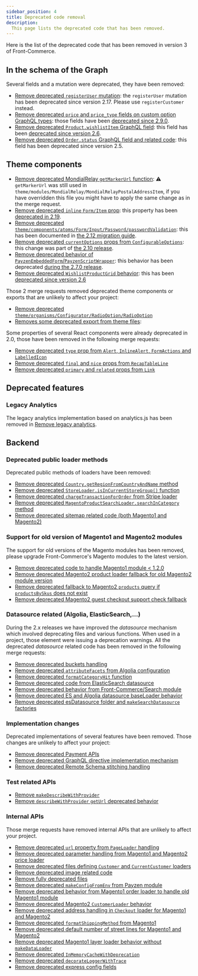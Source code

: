 ```yaml
---
sidebar_position: 4
title: Deprecated code removal
description:
  This page lists the deprecated code that has been removed.
---
```


Here is the list of the deprecated code that has been removed in version 3 of
Front-Commerce.

## In the schema of the Graph

Several fields and a mutation were deprecated, they have been removed:

* [Remove deprecated `registerUser` mutation](https://gitlab.blackswift.cloud/front-commerce/front-commerce/-/merge_requests/1855): the `registerUser` mutation has been deprecated since version 2.17. Please use `registerCustomer` instead.
* [Remove deprecated `price` and `price_type` fields on custom option GraphQL types](https://gitlab.blackswift.cloud/front-commerce/front-commerce/-/merge_requests/1852): those fields have been [deprecated since 2.9.0](/docs/2.x/appendices/migration-guides/archives#customs-options-price-and-price_type-field-deprecations).
* [Remove deprecated `Product.wishlistItem` GraphQL field](https://gitlab.blackswift.cloud/front-commerce/front-commerce/-/merge_requests/1854): this field has been [deprecated since version 2.6](/docs/2.x/appendices/migration-guides/archives#wishlist-provider).
* [Remove deprecated `Order.status` GraphQL field and related code](https://gitlab.blackswift.cloud/front-commerce/front-commerce/-/merge_requests/1856): this field has been deprecated since version 2.5.

## Theme components

* [Remove deprecated MondialRelay `getMarkerUrl` function](https://gitlab.blackswift.cloud/front-commerce/front-commerce/-/merge_requests/1937): ⚠️ `getMarkerUrl` was still used in `theme/modules/MondialRelay/MondialRelayPostalAddressItem`, if you have overridden this file you might have to apply the same change as in the merge request.
* [Remove deprecated `inline` `Form/Item` prop](https://gitlab.blackswift.cloud/front-commerce/front-commerce/-/merge_requests/1891): this property has been [deprecated in 2.19](docs/2.x/appendices/migration-guides/#formitem-inline-property-depreciation).
* [Remove deprecated `theme/components/atoms/Form/Input/Password/passwordValidation`](https://gitlab.blackswift.cloud/front-commerce/front-commerce/-/merge_requests/1863): this has been documented in [the 2.12 migration guide](/docs/2.x/appendices/migration-guides/#passwordvalidation-deprecation).
* [Remove deprecated `currentOptions` props from `ConfigurableOptions`](https://gitlab.blackswift.cloud/front-commerce/front-commerce/-/merge_requests/1889): this change was part of [the 2.10 release](/docs/2.x/appendices/migration-guides/#configurableoptions-needs-selectedoptions-and-deprecates-currentoptions).
* [Remove deprecated behavior of `PayzenEmbeddedForm`/`PayzenScriptWrapper`](https://gitlab.blackswift.cloud/front-commerce/front-commerce/-/merge_requests/1888): this behavior has been deprecated [during the 2.7.0 release](/docs/2.x/appendices/migration-guides/archives#payzenembeddedquery-query-update).
* [Remove deprecated `WishlistProductGrid` behavior](https://gitlab.blackswift.cloud/front-commerce/front-commerce/-/merge_requests/1936): this has been [deprecated since version 2.6](/docs/2.x/appendices/migration-guides/archives#wishlist-provider)

Those 2 merge requests removed deprecated theme components or exports that are
unlikely to affect your project:

* [Remove deprecated `theme/organisms/Configurator/RadioOption/RadioOption`](https://gitlab.blackswift.cloud/front-commerce/front-commerce/-/merge_requests/1924)
* [Removes some deprecated export from theme files](https://gitlab.blackswift.cloud/front-commerce/front-commerce/-/merge_requests/1882):


Some properties of several React components were already deprecated in 2.0,
those have been removed in the following merge requests:

* [Remove deprecated `type` prop from `Alert`, `InlineAlert`, `FormActions` and `LabelledIcon`](https://gitlab.blackswift.cloud/front-commerce/front-commerce/-/merge_requests/1883)
* [Remove deprecated `final` and `nice` props from `RecapTableLine`](https://gitlab.blackswift.cloud/front-commerce/front-commerce/-/merge_requests/1935)
* [Remove deprecated `primary` and `related` props from `Link`](https://gitlab.blackswift.cloud/front-commerce/front-commerce/-/merge_requests/1942)

## Deprecated features

### Legacy Analytics

The legacy analytics implementation based on analytics.js has been removed in
[Remove legacy
analytics](https://gitlab.blackswift.cloud/front-commerce/front-commerce/-/merge_requests/1864).

## Backend

### Deprecated public loader methods

Deprecated public methods of loaders have been removed:

* [Remove deprecated `Country.getRegionFromCountryAndName` method](https://gitlab.blackswift.cloud/front-commerce/front-commerce/-/merge_requests/1899)
* [Remove deprecated `StoreLoader.isInCurrentStoreGroup()` function](https://gitlab.blackswift.cloud/front-commerce/front-commerce/-/merge_requests/1877)
* [Remove deprecated `chargeTransactionForOrder` from Stripe loader](https://gitlab.blackswift.cloud/front-commerce/front-commerce/-/merge_requests/1866)
* [Remove deprecated `MagentoProductSearchLoader.searchInCategory` method](https://gitlab.blackswift.cloud/front-commerce/front-commerce/-/merge_requests/1879)
* [Remove deprecated sitemap related code (both Magento1 and Magento2)](https://gitlab.blackswift.cloud/front-commerce/front-commerce/-/merge_requests/1872)

### Support for old version of Magento1 and Magento2 modules

The support for old versions of the Magento modules has been removed, please
upgrade Front-Commerce's Magento modules to the latest version.

* [Remove deprecated code to handle Magento1 module &lt; 1.2.0](https://gitlab.blackswift.cloud/front-commerce/front-commerce/-/merge_requests/1876)
* [Remove deprecated Magento2 product loader fallback for old Magento2 module version](https://gitlab.blackswift.cloud/front-commerce/front-commerce/-/merge_requests/1903)
* [Remove deprecated fallback to Magento2 `products` query if `productsBySkus` does not exist](https://gitlab.blackswift.cloud/front-commerce/front-commerce/-/merge_requests/1930)
* [Remove deprecated Magento2 guest checkout support check fallback](https://gitlab.blackswift.cloud/front-commerce/front-commerce/-/merge_requests/1904)


### Datasource related (Algolia, ElasticSearch,…)

During the 2.x releases we have improved the _datasource_ mechanism which
involved deprecating files and various functions. When used in a project, those
element were issuing a deprecation warnings. All the deprecated _datasource_
related code has been removed in the following merge requests:

* [Remove deprecated buckets handling](https://gitlab.blackswift.cloud/front-commerce/front-commerce/-/merge_requests/1933)
* [Remove deprecated `attributeFacets` from Algolia configuration](https://gitlab.blackswift.cloud/front-commerce/front-commerce/-/merge_requests/1890)
* [Remove deprecated `formatCategoryHit` function](https://gitlab.blackswift.cloud/front-commerce/front-commerce/-/merge_requests/1880)
* [Remove deprecated code from ElasticSearch datasource](https://gitlab.blackswift.cloud/front-commerce/front-commerce/-/merge_requests/1869)
* [Remove deprecated behavior from Front-Commerce/Search module](https://gitlab.blackswift.cloud/front-commerce/front-commerce/-/merge_requests/1865)
* [Remove deprecated ES and Algolia datasource baseLoader behavior](https://gitlab.blackswift.cloud/front-commerce/front-commerce/-/merge_requests/1860)
* [Remove deprecated esDatasource folder and `makeSearchDatasource` factories](https://gitlab.blackswift.cloud/front-commerce/front-commerce/-/merge_requests/1859)

### Implementation changes

Deprecated implementations of several features have been removed. Those changes
are unlikely to affect your project:

* [Remove deprecated Payment APIs](https://gitlab.blackswift.cloud/front-commerce/front-commerce/-/merge_requests/1893)
* [Remove deprecated GraphQL directive implementation mechanism](https://gitlab.blackswift.cloud/front-commerce/front-commerce/-/merge_requests/1928)
* [Remove deprecated Remote Schema stitching handling](https://gitlab.blackswift.cloud/front-commerce/front-commerce/-/merge_requests/1925)

### Test related APIs

* [Remove `makeDescribeWithProvider`](https://gitlab.blackswift.cloud/front-commerce/front-commerce/-/merge_requests/1862)
* [Remove `describeWithProvider` `getUrl` deprecated behavior](https://gitlab.blackswift.cloud/front-commerce/front-commerce/-/merge_requests/1861)

### Internal APIs

Those merge requests have removed internal APIs that are unlikely to affect your
project.

* [Remove deprecated `url` property from `PageLoader` handling](https://gitlab.blackswift.cloud/front-commerce/front-commerce/-/merge_requests/1932)
* [Remove deprecated parameter handling from Magento1 and Magento2 price loader](https://gitlab.blackswift.cloud/front-commerce/front-commerce/-/merge_requests/1875)
* [Remove deprecated files defining `Customer` and `CurrentCustomer` loaders](https://gitlab.blackswift.cloud/front-commerce/front-commerce/-/merge_requests/1873)
* [Remove deprecated image related code](https://gitlab.blackswift.cloud/front-commerce/front-commerce/-/merge_requests/1858)
* [Remove fully deprecated files](https://gitlab.blackswift.cloud/front-commerce/front-commerce/-/merge_requests/1870)
* [Remove deprecated `makeConfigFromEnv` from Payzen module](https://gitlab.blackswift.cloud/front-commerce/front-commerce/-/merge_requests/1868)
* [Remove deprecated behavior from Magento1 order loader to handle old Magento1 module](https://gitlab.blackswift.cloud/front-commerce/front-commerce/-/merge_requests/1897)
* [Remove deprecated Magento2 `CustomerLoader` behavior](https://gitlab.blackswift.cloud/front-commerce/front-commerce/-/merge_requests/1896)
* [Remove deprecated address handling in `Checkout` loader for Magento1 and Magento2](https://gitlab.blackswift.cloud/front-commerce/front-commerce/-/merge_requests/1895)
* [Remove deprecated `formatShippingMethod` from Magento1](https://gitlab.blackswift.cloud/front-commerce/front-commerce/-/merge_requests/1894)
* [Remove deprecated default number of street lines for Magento1 and Magento2](https://gitlab.blackswift.cloud/front-commerce/front-commerce/-/merge_requests/1878)
* [Remove deprecated Magento1 layer loader behavior without `makeDataLoader`](https://gitlab.blackswift.cloud/front-commerce/front-commerce/-/merge_requests/1881)
* [Remove deprecated `InMemoryCacheWithDeprecation`](https://gitlab.blackswift.cloud/front-commerce/front-commerce/-/merge_requests/1892)
* [Remove deprecated `decorateLoggerWithTrace`](https://gitlab.blackswift.cloud/front-commerce/front-commerce/-/merge_requests/1926)
* [Remove deprecated express config fields](https://gitlab.blackswift.cloud/front-commerce/front-commerce/-/merge_requests/1871)
